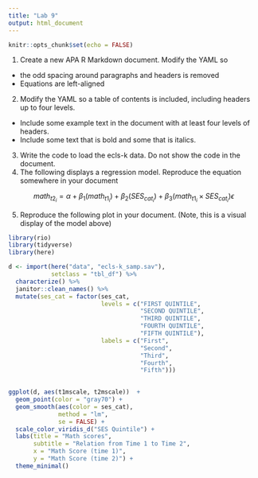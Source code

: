 ```yaml
---
title: "Lab 9"
output: html_document
---
```


```r
knitr::opts_chunk$set(echo = FALSE)
```

1. Create a new APA R Markdown document. Modify the YAML so 
  + the odd spacing around paragraphs and headers is removed
  + Equations are left-aligned
2. Modify the YAML so a table of contents is included, including headers up to four levels.
  + Include some example text in the document with at least four levels of headers.
  + Include some text that is bold and some that is italics.
3. Write the code to load the ecls-k data. Do not show the code in the document.
4. The following displays a regression model. Reproduce the equation somewhere
in your document

$$
math_{t2_i} = \alpha + \beta_1(math_{t1_i}) + \beta_2(SES_{cat_i}) + \beta_3(math_{t1_i} \times SES_{cat_i}) \epsilon
$$

5. Reproduce the following plot in your document. (Note, this is a visual display of the model above)

```r
library(rio)
library(tidyverse)
library(here)

d <- import(here("data", "ecls-k_samp.sav"),
            setclass = "tbl_df") %>% 
  characterize() %>% 
  janitor::clean_names() %>% 
  mutate(ses_cat = factor(ses_cat, 
                          levels = c("FIRST QUINTILE",
                                     "SECOND QUINTILE",
                                     "THIRD QUINTILE",
                                     "FOURTH QUINTILE",
                                     "FIFTH QUINTILE"),
                          labels = c("First",
                                     "Second", 
                                     "Third", 
                                     "Fourth", 
                                     "Fifth")))
  

ggplot(d, aes(t1mscale, t2mscale))  +
  geom_point(color = "gray70") +
  geom_smooth(aes(color = ses_cat),
              method = "lm",
              se = FALSE) +
  scale_color_viridis_d("SES Quintile") +
  labs(title = "Math scores",
       subtitle = "Relation from Time 1 to Time 2",
       x = "Math Score (time 1)",
       y = "Math Score (time 2)") +
  theme_minimal()
```



